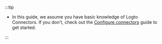 :::tip

- In this guide, we assume you have basic knowledge of Logto Connectors. If you don't, check out the [Configure connectors](/connectors) guide to get started.

:::
